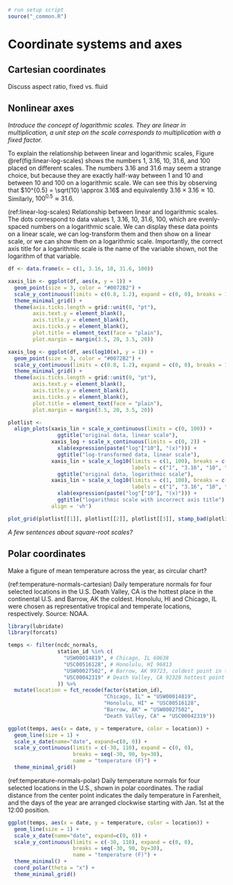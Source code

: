 ```r
# run setup script
source("_common.R")
```

# Coordinate systems and axes

## Cartesian coordinates

Discuss aspect ratio, fixed vs. fluid

## Nonlinear axes

*Introduce the concept of logarithmic scales. They are linear in multiplication, a unit step on the scale corresponds to multiplication with a fixed factor.*


To explain the relationship between linear and logarithmic scales, Figure \@ref(fig:linear-log-scales) shows the numbers 1, 3.16, 10, 31.6, and 100 placed on different scales. The numbers 3.16 and 31.6 may seem a strange choice, but because they are exactly half-way between 1 and 10 and between 10 and 100 on a logarithmic scale. We can see this by observing that $10^{0.5} = \sqrt(10) \approx 3.16$ and equivalently $3.16 \times 3.16 \approx 10$. Similarly, $100^{0.5} \approx 31.6$.

(ref:linear-log-scales) Relationship between linear and logarithmic scales. The dots correspond to data values 1, 3.16, 10, 31.6, 100, which are evenly-spaced numbers on a logarithmic scale. We can display these data points on a linear scale, we can log-transform them and then show on a linear scale, or we can show them on a logarithmic scale. Importantly, the correct axis title for a logarithmic scale is the name of the variable shown, not the logarithm of that variable.

```r
df <- data.frame(x = c(1, 3.16, 10, 31.6, 100))

xaxis_lin <- ggplot(df, aes(x, y = 1)) + 
  geom_point(size = 3, color = "#0072B2") + 
  scale_y_continuous(limits = c(0.8, 1.2), expand = c(0, 0), breaks = 1) +
  theme_minimal_grid() +
  theme(axis.ticks.length = grid::unit(0, "pt"),
        axis.text.y = element_blank(),
        axis.title.y = element_blank(),
        axis.ticks.y = element_blank(),
        plot.title = element_text(face = "plain"),
        plot.margin = margin(3.5, 20, 3.5, 20))

xaxis_log <- ggplot(df, aes(log10(x), y = 1)) + 
  geom_point(size = 3, color = "#0072B2") + 
  scale_y_continuous(limits = c(0.8, 1.2), expand = c(0, 0), breaks = 1) +
  theme_minimal_grid() +
  theme(axis.ticks.length = grid::unit(0, "pt"),
        axis.text.y = element_blank(),
        axis.title.y = element_blank(),
        axis.ticks.y = element_blank(),
        plot.title = element_text(face = "plain"),
        plot.margin = margin(3.5, 20, 3.5, 20))

plotlist <- 
  align_plots(xaxis_lin + scale_x_continuous(limits = c(0, 100)) + 
                ggtitle("original data, linear scale"),
              xaxis_log + scale_x_continuous(limits = c(0, 2)) +
                xlab(expression(paste("log"["10"], "(x)"))) + 
                ggtitle("log-transformed data, linear scale"),
              xaxis_lin + scale_x_log10(limits = c(1, 100), breaks = c(1, 3.16, 10, 31.6, 100),
                                        labels = c("1", "3.16", "10", "3.16", "100")) + 
                ggtitle("original data, logarithmic scale"),
              xaxis_lin + scale_x_log10(limits = c(1, 100), breaks = c(1, 3.16, 10, 31.6, 100),
                                        labels = c("1", "3.16", "10", "3.16", "100")) +
                xlab(expression(paste("log"["10"], "(x)"))) + 
                ggtitle("logarithmic scale with incorrect axis title"),
              align = 'vh')

plot_grid(plotlist[[1]], plotlist[[2]], plotlist[[3]], stamp_bad(plotlist[[4]]), ncol = 1)

```

*A few sentences about square-root scales?*

## Polar coordinates

Make a figure of mean temperature across the year, as circular chart?

(ref:temperature-normals-cartesian) Daily temperature normals for four selected locations in the U.S. Death Valley, CA is the hottest place in the continental U.S. and Barrow, AK the coldest. Honolulu, HI and Chicago, IL were chosen as representative tropical and temperate locations, respectively. Source: NOAA.

```r
library(lubridate)
library(forcats)

temps <- filter(ncdc_normals,
                station_id %in% c(
                  "USW00014819", # Chicago, IL 60638
                  "USC00516128", # Honolulu, HI 96813
                  "USW00027502", # Barrow, AK 99723, coldest point in the US
                  "USC00042319" # Death Valley, CA 92328 hottest point in the US
                )) %>%
  mutate(location = fct_recode(factor(station_id),
                               "Chicago, IL" = "USW00014819",
                               "Honolulu, HI" = "USC00516128",
                               "Barrow, AK" = "USW00027502",
                               "Death Valley, CA" = "USC00042319"))

ggplot(temps, aes(x = date, y = temperature, color = location)) +
  geom_line(size = 1) +
  scale_x_date(name="date", expand=c(0, 0)) + 
  scale_y_continuous(limits = c(-30, 110), expand = c(0, 0),
                     breaks = seq(-30, 90, by=30),
                     name = "temperature (F)") +
  theme_minimal_grid()
```

(ref:temperature-normals-polar) Daily temperature normals for four selected locations in the U.S., shown in polar coordinates. The radial distance from the center point indicates the daily temperature in Farenheit, and the days of the year are arranged clockwise starting with Jan. 1st at the 12:00 position.

```r
ggplot(temps, aes(x = date, y = temperature, color = location)) +
  geom_line(size = 1) +
  scale_x_date(name="date", expand=c(0, 0)) + 
  scale_y_continuous(limits = c(-30, 110), expand = c(0, 0),
                     breaks = seq(-30, 90, by=30),
                     name = "temperature (F)") +
  theme_minimal() +
  coord_polar(theta = "x") +
  theme_minimal_grid()
```

